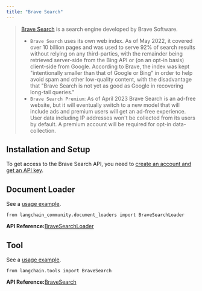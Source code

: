 ```yaml
---
title: "Brave Search"
---
```


> [Brave Search](https://en.wikipedia.org/wiki/Brave_Search) is a search engine developed by Brave Software.
>
> * `Brave Search` uses its own web index. As of May 2022, it covered over 10 billion pages and was used to serve 92% of search results without relying on any third-parties, with the remainder being retrieved server-side from the Bing API or (on an opt-in basis) client-side from Google. According to Brave, the index was kept "intentionally smaller than that of Google or Bing" in order to help avoid spam and other low-quality content, with the disadvantage that "Brave Search is not yet as good as Google in recovering long-tail queries."
> * `Brave Search Premium`: As of April 2023 Brave Search is an ad-free website, but it will eventually switch to a new model that will include ads and premium users will get an ad-free experience. User data including IP addresses won't be collected from its users by default. A premium account will be required for opt-in data-collection.

## Installation and Setup

To get access to the Brave Search API, you need to [create an account and get an API key](https://api.search.brave.com/app/dashboard).

## Document Loader

See a [usage example](/oss/integrations/document_loaders/brave_search).

```
from langchain_community.document_loaders import BraveSearchLoader
```

**API Reference:**[BraveSearchLoader](https://python.langchain.com/api_reference/community/document_loaders/langchain_community.document_loaders.brave_search.BraveSearchLoader.html)

## Tool

See a [usage example](/oss/integrations/tools/brave_search).

```
from langchain.tools import BraveSearch
```

**API Reference:**[BraveSearch](https://python.langchain.com/api_reference/community/tools/langchain_community.tools.brave_search.tool.BraveSearch.html)
